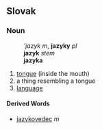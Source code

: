 ==Slovak==
===Noun===
:'''jazyk'' ''m'', '''jazyky''' ''pl''
:'''jazyk''' ''stem''
:'''jazyka''' ''{{gensg}}''
:{{decpat}} {{dub}}
# [[tongue]] (inside the mouth)
# a thing resembling a tongue
# [[language]]
====Derived Words====
* [[jazykovedec]] ''m''